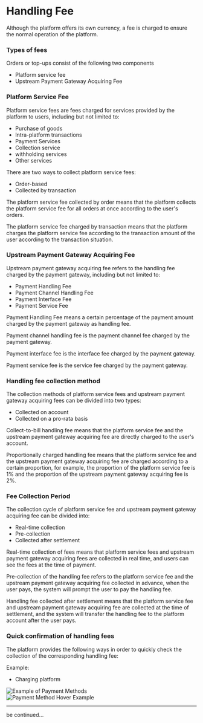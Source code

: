 # Handling Fee

Although the platform offers its own currency, a fee is charged to ensure the normal operation of the platform.

### Types of fees

Orders or top-ups consist of the following two components

- Platform service fee
- Upstream Payment Gateway Acquiring Fee

### Platform Service Fee

Platform service fees are fees charged for services provided by the platform to users, including but not limited to:

- Purchase of goods
- Intra-platform transactions
- Payment Services
- Collection service
- withholding services
- Other services

There are two ways to collect platform service fees:

- Order-based
- Collected by transaction

The platform service fee collected by order means that the platform collects the platform service fee for all orders at once according to the user's orders.

The platform service fee charged by transaction means that the platform charges the platform service fee according to the transaction amount of the user according to the transaction situation.

### Upstream Payment Gateway Acquiring Fee

Upstream payment gateway acquiring fee refers to the handling fee charged by the payment gateway, including but not limited to:

- Payment Handling Fee
- Payment Channel Handling Fee
- Payment Interface Fee
- Payment Service Fee

Payment Handling Fee means a certain percentage of the payment amount charged by the payment gateway as handling fee.

Payment channel handling fee is the payment channel fee charged by the payment gateway.

Payment interface fee is the interface fee charged by the payment gateway.

Payment service fee is the service fee charged by the payment gateway.

### Handling fee collection method

The collection methods of platform service fees and upstream payment gateway acquiring fees can be divided into two types:

- Collected on account
- Collected on a pro-rata basis

Collect-to-bill handling fee means that the platform service fee and the upstream payment gateway acquiring fee are directly charged to the user's account.

Proportionally charged handling fee means that the platform service fee and the upstream payment gateway acquiring fee are charged according to a certain proportion, for example, the proportion of the platform service fee is 1% and the proportion of the upstream payment gateway acquiring fee is 2%.

### Fee Collection Period

The collection cycle of platform service fee and upstream payment gateway acquiring fee can be divided into:

- Real-time collection
- Pre-collection
- Collected after settlement

Real-time collection of fees means that platform service fees and upstream payment gateway acquiring fees are collected in real time, and users can see the fees at the time of payment.

Pre-collection of the handling fee refers to the platform service fee and the upstream payment gateway acquiring fee collected in advance, when the user pays, the system will prompt the user to pay the handling fee.

Handling fee collected after settlement means that the platform service fee and upstream payment gateway acquiring fee are collected at the time of settlement, and the system will transfer the handling fee to the platform account after the user pays.

### Quick confirmation of handling fees

The platform provides the following ways in order to quickly check the collection of the corresponding handling fee:

Example:

- Charging platform

<div className="overflow-hidden -mx-4 sm:mx-auto sm:rounded-md mb-8 my-4">
  <img
    alt="Example of Payment Methods"
    className="w-full object-cover object-center block min-w-sm h-48"
    src="/currency/channel/example.webp"
  />
</div>

<div className="overflow-hidden -mx-4 sm:mx-auto sm:rounded-md mb-8 my-4">
  <img
    alt="Payment Method Hover Example"
    className="w-full object-cover object-center block min-w-sm h-48"
    src="/currency/channel/example-show.webp"
  />
</div>

---

be continued...
